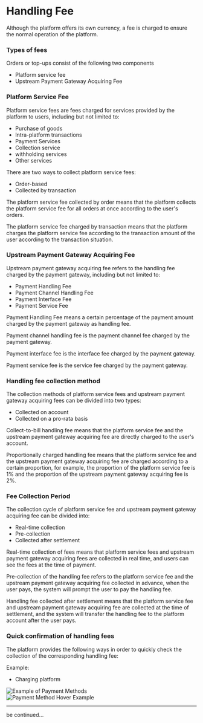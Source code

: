 # Handling Fee

Although the platform offers its own currency, a fee is charged to ensure the normal operation of the platform.

### Types of fees

Orders or top-ups consist of the following two components

- Platform service fee
- Upstream Payment Gateway Acquiring Fee

### Platform Service Fee

Platform service fees are fees charged for services provided by the platform to users, including but not limited to:

- Purchase of goods
- Intra-platform transactions
- Payment Services
- Collection service
- withholding services
- Other services

There are two ways to collect platform service fees:

- Order-based
- Collected by transaction

The platform service fee collected by order means that the platform collects the platform service fee for all orders at once according to the user's orders.

The platform service fee charged by transaction means that the platform charges the platform service fee according to the transaction amount of the user according to the transaction situation.

### Upstream Payment Gateway Acquiring Fee

Upstream payment gateway acquiring fee refers to the handling fee charged by the payment gateway, including but not limited to:

- Payment Handling Fee
- Payment Channel Handling Fee
- Payment Interface Fee
- Payment Service Fee

Payment Handling Fee means a certain percentage of the payment amount charged by the payment gateway as handling fee.

Payment channel handling fee is the payment channel fee charged by the payment gateway.

Payment interface fee is the interface fee charged by the payment gateway.

Payment service fee is the service fee charged by the payment gateway.

### Handling fee collection method

The collection methods of platform service fees and upstream payment gateway acquiring fees can be divided into two types:

- Collected on account
- Collected on a pro-rata basis

Collect-to-bill handling fee means that the platform service fee and the upstream payment gateway acquiring fee are directly charged to the user's account.

Proportionally charged handling fee means that the platform service fee and the upstream payment gateway acquiring fee are charged according to a certain proportion, for example, the proportion of the platform service fee is 1% and the proportion of the upstream payment gateway acquiring fee is 2%.

### Fee Collection Period

The collection cycle of platform service fee and upstream payment gateway acquiring fee can be divided into:

- Real-time collection
- Pre-collection
- Collected after settlement

Real-time collection of fees means that platform service fees and upstream payment gateway acquiring fees are collected in real time, and users can see the fees at the time of payment.

Pre-collection of the handling fee refers to the platform service fee and the upstream payment gateway acquiring fee collected in advance, when the user pays, the system will prompt the user to pay the handling fee.

Handling fee collected after settlement means that the platform service fee and upstream payment gateway acquiring fee are collected at the time of settlement, and the system will transfer the handling fee to the platform account after the user pays.

### Quick confirmation of handling fees

The platform provides the following ways in order to quickly check the collection of the corresponding handling fee:

Example:

- Charging platform

<div className="overflow-hidden -mx-4 sm:mx-auto sm:rounded-md mb-8 my-4">
  <img
    alt="Example of Payment Methods"
    className="w-full object-cover object-center block min-w-sm h-48"
    src="/currency/channel/example.webp"
  />
</div>

<div className="overflow-hidden -mx-4 sm:mx-auto sm:rounded-md mb-8 my-4">
  <img
    alt="Payment Method Hover Example"
    className="w-full object-cover object-center block min-w-sm h-48"
    src="/currency/channel/example-show.webp"
  />
</div>

---

be continued...
